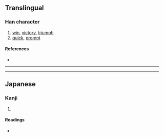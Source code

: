 {{character info/new}}
==Translingual==

===Han character===
{{Han char|rn=70|rad=方|as=09|sn=13|four=|canj=YSNKQ|ids=⿰方建}}

# [[win]], [[victory]], [[triumph]]
# [[quick]], [[prompt]]

====References====
* {{Han ref|kx=0484.210|dkj=13679|dj=0846.200|hdz=32183.050|uh=65D4|ud=26068}}

----

{{zh-der|}}

----

==Japanese==

===Kanji===
{{ja-kanji|grade=|rs=方09}}

# {{defn|lang=ja|sort=方09}}

====Readings====
* {{ja-readings|on=けん,こん|kun=かつ}}